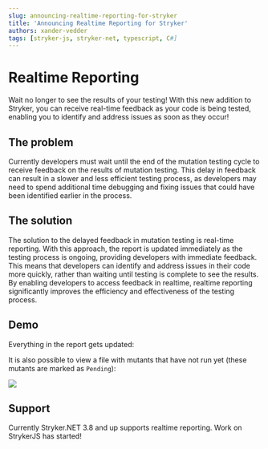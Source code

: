 ```yaml
---
slug: announcing-realtime-reporting-for-stryker
title: 'Announcing Realtime Reporting for Stryker'
authors: xander-vedder
tags: [stryker-js, stryker-net, typescript, C#]
---
```


# Realtime Reporting

Wait no longer to see the results of your testing! With this new addition to Stryker, you can receive real-time feedback as your code is being tested, enabling you to identify and address issues as soon as they occur!

<!-- truncate -->

## The problem

Currently developers must wait until the end of the mutation testing cycle to receive feedback on the results of mutation testing. This delay in feedback can result in a slower and less efficient testing process, as developers may need to spend additional time debugging and fixing issues that could have been identified earlier in the process.

## The solution

The solution to the delayed feedback in mutation testing is real-time reporting. With this approach, the report is updated immediately as the testing process is ongoing, providing developers with immediate feedback. This means that developers can identify and address issues in their code more quickly, rather than waiting until testing is complete to see the results. By enabling developers to access feedback in realtime, realtime reporting significantly improves the efficiency and effectiveness of the testing process.

## Demo

Everything in the report gets updated:


<ReactPlayer playing controls url="/videos/realtime-reporting.mp4" width="100%" height="100%" />

It is also possible to view a file with mutants that have not run yet (these mutants are marked as `Pending`):

![](/images/blogs/pending-mutants.png)

## Support

Currently Stryker.NET 3.8 and up supports realtime reporting. Work on StrykerJS has started!
